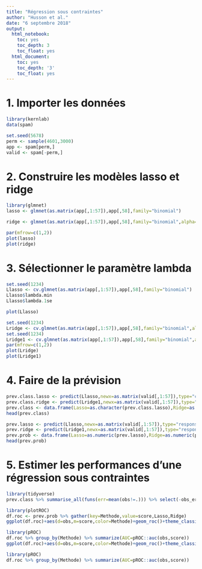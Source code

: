 ---
title: "Régression sous contraintes"
author: "Husson et al."
date: "6 septembre 2018"
output:
  html_notebook:
    toc: yes
    toc_depth: 3
    toc_float: yes
  html_document:
    toc: yes
    toc_depth: '3'
    toc_float: yes
---

# 1. Importer les données

```{r,message=FALSE,warning=FALSE}
library(kernlab)
data(spam)
```

```{r}
set.seed(5678)
perm <- sample(4601,3000)
app <- spam[perm,]
valid <- spam[-perm,]
```

# 2. Construire les modèles lasso et ridge

```{r,message=FALSE,warning=FALSE}
library(glmnet)
lasso <- glmnet(as.matrix(app[,1:57]),app[,58],family="binomial")
```

```{r}
ridge <- glmnet(as.matrix(app[,1:57]),app[,58],family="binomial",alpha=0)
```

```{r}
par(mfrow=c(1,2))
plot(lasso)
plot(ridge)
```


# 3. Sélectionner le paramètre lambda

```{r}
set.seed(1234)
Llasso <- cv.glmnet(as.matrix(app[,1:57]),app[,58],family="binomial")
Llasso$lambda.min
Llasso$lambda.1se
```

```{r}
plot(Llasso)
```


```{r}
set.seed(1234)
Lridge <- cv.glmnet(as.matrix(app[,1:57]),app[,58],family="binomial",alpha=0)
set.seed(1234)
Lridge1 <- cv.glmnet(as.matrix(app[,1:57]),app[,58],family="binomial",alpha=0,lambda=exp(seq(-10,-2,length=100)))
par(mfrow=c(1,2))
plot(Lridge)
plot(Lridge1)
```

# 4. Faire de la prévision

```{r}
prev.class.lasso <- predict(Llasso,newx=as.matrix(valid[,1:57]),type="class")
prev.class.ridge <- predict(Lridge1,newx=as.matrix(valid[,1:57]),type="class")
prev.class <- data.frame(Lasso=as.character(prev.class.lasso),Ridge=as.character(prev.class.ridge),obs=valid$type)
head(prev.class)
```



```{r}
prev.lasso <- predict(Llasso,newx=as.matrix(valid[,1:57]),type="response")
prev.ridge <- predict(Lridge1,newx=as.matrix(valid[,1:57]),type="response")
prev.prob <- data.frame(Lasso=as.numeric(prev.lasso),Ridge=as.numeric(prev.ridge),obs=valid$type)
head(prev.prob)
```

# 5. Estimer les performances d’une régression sous contraintes

```{r,message=FALSE,warning=FALSE}
library(tidyverse)
prev.class %>% summarise_all(funs(err=mean(obs!=.))) %>% select(-obs_err) %>% round(3)
```


```{r,message=FALSE,warning=FALSE}
library(plotROC)
df.roc <- prev.prob %>% gather(key=Methode,value=score,Lasso,Ridge)
ggplot(df.roc)+aes(d=obs,m=score,color=Methode)+geom_roc()+theme_classic()
```


```{r,message=FALSE,warning=FALSE}
library(pROC)
df.roc %>% group_by(Methode) %>% summarize(AUC=pROC::auc(obs,score))
ggplot(df.roc)+aes(d=obs,m=score,color=Methode)+geom_roc()+theme_classic()
```

```{r,message=FALSE,warning=FALSE}
library(pROC)
df.roc %>% group_by(Methode) %>% summarize(AUC=pROC::auc(obs,score))
```

